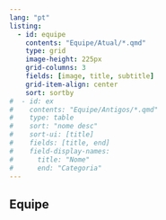 ```yaml
---
lang: "pt"
listing:
  - id: equipe
    contents: "Equipe/Atual/*.qmd"
    type: grid
    image-height: 225px
    grid-columns: 3
    fields: [image, title, subtitle]
    grid-item-align: center
    sort: sortby
#  - id: ex
#    contents: "Equipe/Antigos/*.qmd"
#    type: table
#    sort: "nome desc"
#    sort-ui: [title]
#    fields: [title, end]
#    field-display-names: 
#      title: "Nome"
#      end: "Categoria"
---
```






## Equipe

::: {#equipe}
:::




